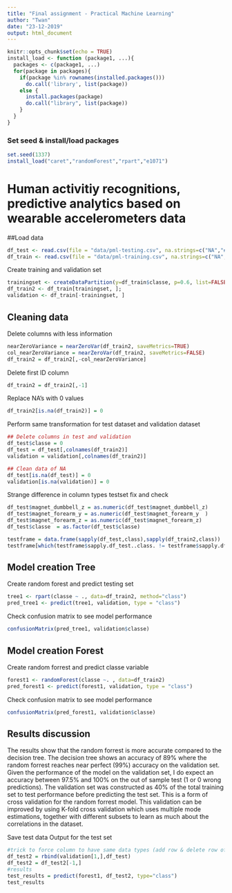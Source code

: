 ```yaml
---
title: "Final assignment - Practical Machine Learning"
author: "Twan"
date: "23-12-2019"
output: html_document
---
```


```r
knitr::opts_chunk$set(echo = TRUE)
install_load <- function (package1, ...){   
  packages <- c(package1, ...)
  for(package in packages){
    if(package %in% rownames(installed.packages()))
      do.call('library', list(package))
    else {
      install.packages(package)
      do.call("library", list(package))
    }
  } 
}
```

### Set seed & install/load packages
```r
set.seed(1337)
install_load("caret","randomForest","rpart","e1071")
```

# Human activitiy recognitions, predictive analytics based on wearable accelerometers data

##Load data
```r
df_test <- read.csv(file = "data/pml-testing.csv", na.strings=c("NA","#DIV/0!",""))
df_train <- read.csv(file = "data/pml-training.csv", na.strings=c("NA","#DIV/0!",""))
```

Create training and validation set
```r
trainingset <- createDataPartition(y=df_train$classe, p=0.6, list=FALSE)
df_train2 <- df_train[trainingset, ]; 
validation <- df_train[-trainingset, ]
```

## Cleaning data
Delete columns with less information
```r
nearZeroVariance = nearZeroVar(df_train2, saveMetrics=TRUE)
col_nearZeroVariance = nearZeroVar(df_train2, saveMetrics=FALSE)
df_train2 = df_train2[,-col_nearZeroVariance]
```

Delete first ID column 
```r
df_train2 = df_train2[,-1]
```

Replace NA's with 0 values
```r
df_train2[is.na(df_train2)] = 0
```

Perform same transformation for test dataset and validation dataset
```r
## Delete columns in test and validation
df_test$classe = 0
df_test = df_test[,colnames(df_train2)]
validation = validation[,colnames(df_train2)]

## Clean data of NA
df_test[is.na(df_test)] = 0
validation[is.na(validation)] = 0
```
Strange difference in column types testset fix and check
```r
df_test$magnet_dumbbell_z = as.numeric(df_test$magnet_dumbbell_z)
df_test$magnet_forearm_y = as.numeric(df_test$magnet_forearm_y  )
df_test$magnet_forearm_z = as.numeric(df_test$magnet_forearm_z)
df_test$classe  = as.factor(df_test$classe)

testframe = data.frame(sapply(df_test,class),sapply(df_train2,class))
testframe[which(testframe$sapply.df_test..class. != testframe$sapply.df_train2..class.),]
```

## Model creation Tree
Create random forest and predict testing set
```r
tree1 <- rpart(classe ~ ., data=df_train2, method="class")
pred_tree1 <- predict(tree1, validation, type = "class")
```
Check confusion matrix to see model performance
```r
confusionMatrix(pred_tree1, validation$classe)
```
## Model creation Forest
Create random forrest and predict classe variable
```r
forest1 <- randomForest(classe ~. , data=df_train2)
pred_forest1 <- predict(forest1, validation, type = "class")
```
Check confusion matrix to see model performance
```r
confusionMatrix(pred_forest1, validation$classe)
```

## Results discussion
The results show that the random forrest is more accurate compared to the decision tree. The decision tree shows an accuracy of 89% where the random forrest reaches near perfect (99%) accuracy on the validation set. Given the performance of the model on the validation set, I do expect an accuracy between 97.5% and 100% on the out of sample test (1 or 0 wrong predictions). The validation set was constructed as 40% of the total training set to test performance before predicting the test set. This is a form of cross validation for the random forrest model. This validation can be improved by using K-fold cross validation which uses multiple mode estimations, together with different subsets to learn as much about the correlations in the dataset. 

Save test data
Output for the test set
```r
#trick to force column to have same data types (add row & delete row of validation to test)
df_test2 = rbind(validation[1,],df_test)
df_test2 = df_test2[-1,]
#results
test_results = predict(forest1, df_test2, type="class")
test_results
```
